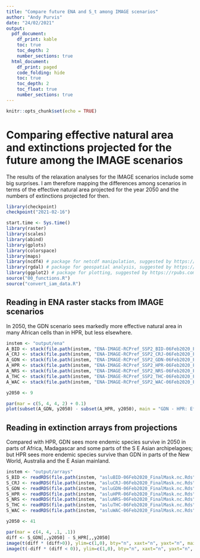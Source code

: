 ```yaml
---
title: "Compare future ENA and S_t among IMAGE scenarios"
author: "Andy Purvis"
date: "24/02/2021"
output:
  pdf_document:
    df_print: kable
    toc: true
    toc_depth: 2
    number_sections: true
  html_document: 
    df_print: paged
    code_folding: hide
    toc: true
    toc_depth: 2
    toc_float: true
    number_sections: true
---
```


```r
knitr::opts_chunk$set(echo = TRUE)
```

# Comparing effective natural area and extinctions projected for the future among the IMAGE scenarios

The results of the relaxation analyses for the IMAGE scenarios include some big surprises. I am therefore mapping the differences among scenarios in terms of the effective natural area projected for the year 2050 and the numbers of extinctions projected for then.

```r
library(checkpoint)
checkpoint("2021-02-16")

start.time <- Sys.time()
library(raster)
library(scales)
library(abind)
library(gplots)
library(colorspace)
library(maps)
library(ncdf4) # package for netcdf manipulation, suggested by https://rpubs.com/boyerag/297592
library(rgdal) # package for geospatial analysis, suggested by https://rpubs.com/boyerag/297592
library(ggplot2) # package for plotting, suggested by https://rpubs.com/boyerag/297592
source("00_functions.R")
source("convert_iam_data.R")
```
## Reading in ENA raster stacks from IMAGE scenarios

In 2050, the GDN scenario sees markedly more effective natural area in many African cells than in HPR, but less elsewhere.

```r
instem <- "output/ena"
A_BID <- stack(file.path(instem, "ENA-IMAGE-RCPref_SSP2_BID-06Feb2020_FinalMask.nc"))
A_CRJ <- stack(file.path(instem, "ENA-IMAGE-RCPref_SSP2_CRJ-06Feb2020_FinalMask.nc"))
A_GDN <- stack(file.path(instem, "ENA-IMAGE-RCPref_SSP2_GDN-06Feb2020_FinalMask.nc"))
A_HPR <- stack(file.path(instem, "ENA-IMAGE-RCPref_SSP2_HPR-06Feb2020_FinalMask.nc"))
A_NRS <- stack(file.path(instem, "ENA-IMAGE-RCPref_SSP2_NRS-06Feb2020_FinalMask.nc"))
A_THC <- stack(file.path(instem, "ENA-IMAGE-RCPref_SSP2_THC-06Feb2020_FinalMask.nc"))
A_WAC <- stack(file.path(instem, "ENA-IMAGE-RCPref_SSP2_WAC-06Feb2020_FinalMask.nc"))

y2050 <- 9

par(mar = c(5, 4, 4, 2) + 0.1)
plot(subset(A_GDN, y2050) - subset(A_HPR, y2050), main = "GDN - HPR: Effective natural area in 2050")

```

## Reading in extinction arrays from projections

Compared with HPR, GDN sees more endemic species survive in 2050 in parts of Africa, Madagascar and some parts of the S E Asian archipelagoes; but HPR sees more endemic species survive than GDN in parts of the New World, Australia and the E Asian mainland.

```r
instem <- "output/arrays"
S_BID <- readRDS(file.path(instem, "asluBID-06Feb2020_FinalMask.nc.Rds"))
S_CRJ <- readRDS(file.path(instem, "asluCRJ-06Feb2020_FinalMask.nc.Rds"))
S_GDN <- readRDS(file.path(instem, "asluGDN-06Feb2020_FinalMask.nc.Rds"))
S_HPR <- readRDS(file.path(instem, "asluHPR-06Feb2020_FinalMask.nc.Rds"))
S_NRS <- readRDS(file.path(instem, "asluNRS-06Feb2020_FinalMask.nc.Rds"))
S_THC <- readRDS(file.path(instem, "asluTHC-06Feb2020_FinalMask.nc.Rds"))
S_WAC <- readRDS(file.path(instem, "asluWAC-06Feb2020_FinalMask.nc.Rds"))

y2050 <- 41

par(mar = c(4, 4, .1, .1))
diff <- S_GDN[,,y2050] - S_HPR[,,y2050]
image(t(diff * (diff>0)), ylim=c(1,0), bty="n", xaxt="n", yaxt="n", main="GDN has more endemics in 2050 than HPR")
image(t(-diff * (diff < 0)), ylim=c(1,0), bty="n", xaxt="n", yaxt="n", main="HPR has more endemics in 2050 than GDN")

```
